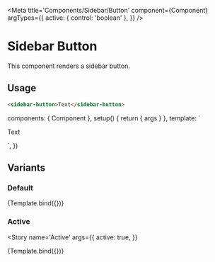 
<Meta
  title='Components/Sidebar/Button'
  component={Component}
  argTypes={{
    active: { control: 'boolean' },
  }}
/>

# Sidebar Button

This component renders a sidebar button.

## Usage

```html
<sidebar-button>Text</sidebar-button>
```

  components: { Component },
  setup() {
    return { args }
  },
  template: `<div style="width: 304px;">
  <Component v-bind="args">Text</Component>
</div>`,
})

## Variants

### Default

<Story name='Default'>{Template.bind({})}</Story>

### Active

<Story
  name='Active'
  args={{
    active: true,
  }}
>
  {Template.bind({})}
</Story>
